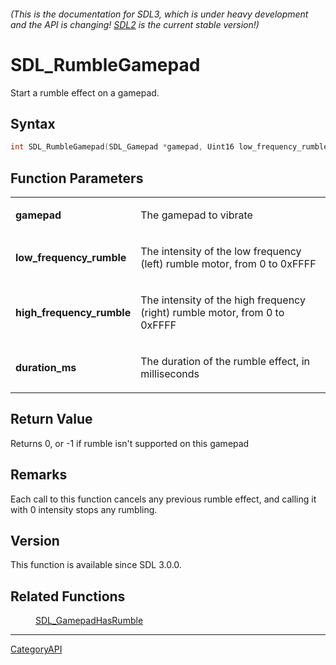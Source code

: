====== (This is the documentation for SDL3, which is under heavy development and the API is changing! [https://wiki.libsdl.org/ SDL2] is the current stable version!) ======
= SDL_RumbleGamepad =

Start a rumble effect on a gamepad.

== Syntax ==

<syntaxhighlight lang='c'>
int SDL_RumbleGamepad(SDL_Gamepad *gamepad, Uint16 low_frequency_rumble, Uint16 high_frequency_rumble, Uint32 duration_ms);
</syntaxhighlight>

== Function Parameters ==

{|
|'''gamepad'''
|The gamepad to vibrate
|-
|'''low_frequency_rumble'''
|The intensity of the low frequency (left) rumble motor, from 0 to 0xFFFF
|-
|'''high_frequency_rumble'''
|The intensity of the high frequency (right) rumble motor, from 0 to 0xFFFF
|-
|'''duration_ms'''
|The duration of the rumble effect, in milliseconds
|}

== Return Value ==

Returns 0, or -1 if rumble isn't supported on this gamepad

== Remarks ==

Each call to this function cancels any previous rumble effect, and calling
it with 0 intensity stops any rumbling.

== Version ==

This function is available since SDL 3.0.0.

== Related Functions ==

:[[SDL_GamepadHasRumble]]

----
[[CategoryAPI]]


